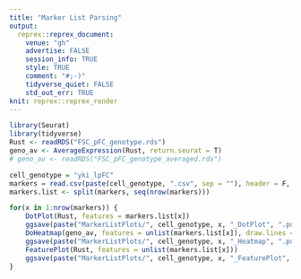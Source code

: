```yaml
---
title: "Marker List Parsing"
output:
  reprex::reprex_document:
    venue: "gh"
    advertise: FALSE
    session_info: TRUE
    style: TRUE
    comment: "#;-)"
    tidyverse_quiet: FALSE
    std_out_err: TRUE
knit: reprex::reprex_render
---
```


```r
library(Seurat)
library(tidyverse)
Rust <- readRDS("FSC_pFC_genotype.rds")
geno_av <- AverageExpression(Rust, return.seurat = T)
# geno_av <- readRDS("FSC_pFC_genotype_averaged.rds")
```

```r
cell_genotype = "yki_lpFC"
markers = read.csv(paste(cell_genotype, ".csv", sep = ""), header = F, na.strings=c("","NA"))
markers.list <- split(markers, seq(nrow(markers)))

for(x in 1:nrow(markers)) {
    DotPlot(Rust, features = markers.list[x])
    ggsave(paste("MarkerListPlots/", cell_genotype, x, "_DotPlot", ".pdf", sep = ""), width = 7, height = 10)
    DoHeatmap(geno_av, features = unlist(markers.list[x]), draw.lines = F, raster = T)
    ggsave(paste("MarkerListPlots/", cell_genotype, x, "_Heatmap", ".pdf", sep = ""), width = 10, height = 5)
    FeaturePlot(Rust, features = unlist(markers.list[x]))
    ggsave(paste("MarkerListPlots/", cell_genotype, x, "_FeaturePlot", ".pdf", sep = ""), width = 7, height = 10)
}
```
